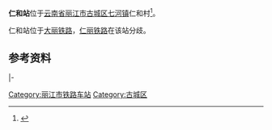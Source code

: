 {{Not|人和站}}{{Infobox China railway station
|车站名称=仁和站
|图片=
|图片介绍=
|车站拼音= Renhe
|英文名称=Renhe Railway Station
|车站代码=48413<ref>{{cite book|title=中华人民共和国铁路车站代码（GB/T 10302-2010）|publisher=中国标准出版社|year=2010|isbn=155066140495|ignore-isbn-error=true|pages=29}}</ref>
|电报码 = 
|拼音码 = 
|车站类型=
|车站位置=[[云南省|云南省]][[丽江市|丽江市]][[古城区|古城区]][[七河镇|七河镇]]仁和村
|坐标={{coord|26.7039463|N|100.2654516|E|display=inline,title}}
|归属=[[中国铁路昆明局集团|中国铁路昆明局集团]][[广通车务段|广通车务段]]
|使用状态=使用中
|线路=[[大丽铁路|大丽铁路]]、[[仁丽铁路|仁丽铁路]]
|车站等级=
|月台数目=
|侧式站台=
|岛式站台=
|站台面=
|正线=
|到发线=
|其它线=
|網站=
}}

'''仁和站'''位于[[云南省|云南省]][[丽江市|丽江市]][[古城区|古城区]][[七河镇|七河镇]]仁和村<ref>{{Cite web|title=云南铁路建设重点项目——仁丽铁路正式通车运营|url=http://www.gov.cn/gzdt/2011-10/30/content_1981651.htm|accessdate=2013-05-19|date=2011-10-30|archive-url=https://web.archive.org/web/20171215111341/http://www.gov.cn/gzdt/2011-10/30/content_1981651.htm|archive-date=2017-12-15|dead-url=no}}</ref>。

仁和站位于[[大丽铁路|大丽铁路]]，[[仁丽铁路|仁丽铁路]]在该站分歧。

== 参考资料 ==
{{reflist}}

{{start rail box|中国铁路}}
{{s-inop|[[鹤庆站|鹤庆站]]|[[大理东站|大理东]]方向}}
{{s-line|[[大丽铁路|大丽铁路]]<br />← 18km 仁和站 19km →}}
{{s-inop|[[丽江东站|丽江东站]]|[[丽江东站|丽江东]]方向}}
|-
{{terminus}}
{{s-line|[[仁丽铁路|仁丽铁路]]<br />← 18km 仁和站 14km →}}
{{s-inop|[[丽江站|丽江站]]|[[丽江站|丽江]]方向}}
{{end box}}

{{大丽铁路}}
{{仁丽铁路}}
{{昆明铁路局}}
{{云南省铁路}}

[[Category:丽江市铁路车站|Category:丽江市铁路车站]]
[[Category:古城区|Category:古城区]]